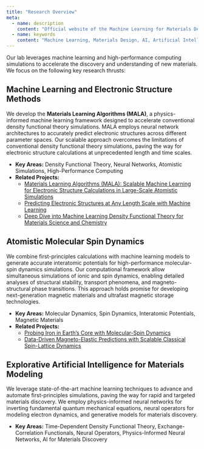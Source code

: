 ```yaml
---
title: "Research Overview"
meta:
  - name: description
    content: "Official website of the Machine Learning for Materials Design (ML4MD) Lab, led by Attila Cangi. Research overview section."
  - name: keywords
    content: "Machine Learning, Materials Design, AI, Artificial Intelligence, Cangi Lab, Research, Overview, Electronic Structure, Atomistic Simulations, MALA, Molecular Dynamics, Spin Dynamics, Explorative AI"
---
```


Our lab leverages machine learning and high-performance computing simulations to accelerate the discovery and understanding of new materials. We focus on the following key research thrusts:


## Machine Learning and Electronic Structure Methods

We develop the **Materials Learning Algorithms (MALA)**, a physics-informed machine learning framework designed to accelerate conventional density functional theory simulations. MALA employs neural network architectures to accurately predict electronic structures across different parameter spaces. Our scalable approach overcomes the limitations of conventional density functional theory simulations, paving the way for electronic structure calculations at unprecedented length and time scales.

*   **Key Areas:** Density Functional Theory, Neural Networks, Atomistic Simulations, High-Performance Computing
*   **Related Projects:**
    * [Materials Learning Algorithms (MALA): Scalable Machine Learning for Electronic Structure Calculations in Large-Scale Atomistic Simulations](highlights_content/2509_comp_phys_commun.qmd)
    * [Predicting Electronic Structures at Any Length Scale with Machine Learning](highlights_content/2306_npj_comput_mater.qmd)
    * [Deep Dive into Machine Learning Density Functional Theory for Materials Science and Chemistry](highlights_content/2204_phys_rev_mater.qmd)


## Atomistic Molecular Spin Dynamics

We combine first-principles calculations with machine learning models to generate accurate interatomic potentials for high-performance molecular-spin dynamics simulations. Our computational framework allow simultaneous simulations of ionic and spin dynamics, enabling detailed analyses of structural stability, transport phenomena, and magneto-structural phase transitions. This approach holds promise for developing next-generation magnetic materials and ultrafast magnetic storage technologies.

*   **Key Areas:** Molecular Dynamics, Spin Dynamics, Interatomic Potentials, Magnetic Materials
*   **Related Projects:**
    * [Probing Iron in Earth’s Core with Molecular-Spin Dynamics](highlights_content/2412_iron_pnas.qmd)
    * [Data-Driven Magneto-Elastic Predictions with Scalable Classical Spin-Lattice Dynamics](highlights_content/2109_npj_comput_mater.qmd)


## Explorative Artificial Intelligence for Materials Modeling

We leverage state-of-the-art machine learning techniques to advance and automate first-principles simulations, paving the way for rapid and targeted materials discovery. We employ physics-informed neural networks for inverting fundamental quantum mechanical equations, neural operators for modeling electron dynamics, and generative models for materials discovery.

*   **Key Areas:** Time-Dependent Density Functional Theory, Exchange-Correlation Functionals, Neural Operators, Physics-Informed Neural Networks, AI for Materials Discovery
 